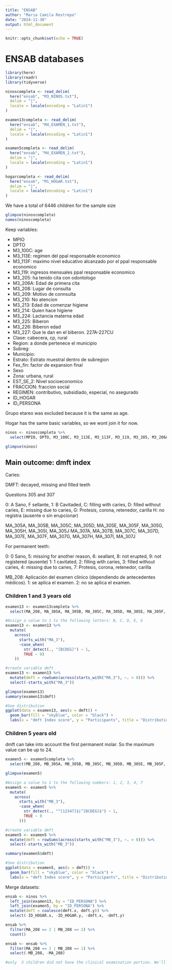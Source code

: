 ```yaml
---
title: "ENSAB"
author: "Maria Camila Restrepo"
date: "2024-11-30"
output: html_document
---
```


```r
knitr::opts_chunk$set(echo = TRUE)
```

# ENSAB databases

```r
library(here)
library(readr)
library(tidyverse)

ninoscompleta <- read_delim(
  here("ensab", "M3_NINOS.txt"), 
  delim = "|", 
  locale = locale(encoding = "Latin1")
)

examen13completa <- read_delim(
  here("ensab", "M4_EXAMEN_1.txt"), 
  delim = "|", 
  locale = locale(encoding = "Latin1")
)

examen5completa <- read_delim(
  here("ensab", "M4_EXAMEN_2.txt"), 
  delim = "|", 
  locale = locale(encoding = "Latin1")
)

hogarcompleta <- read_delim(
  here("ensab", "M1_HOGAR.txt"), 
  delim = "|", 
  locale = locale(encoding = "Latin1")
)

```

We have a total of 6446 children for the sample size

```r
glimpse(ninoscompleta)
names(ninoscompleta)
```

Keep variables:

- MPIO
- DPTO
- M3_100C: age
- M3_113E: regimen del ppal responsable economico
- M3_113F: maximo nivel educativo alcanzado por el ppal responsable economico
- M3_119: ingresos mensuales ppal responsable economico
- M3_205: ha tenido cita con odontologo
- M3_206A: Edad de primera cita
- M3_208: Lugar de consulta
- M3_209: Motivo de connsulta
- M3_210: No atencion
- M3_213: Edad de comenzar higiene
- M3_214: Quien hace higiene
- M3_224: Lactancia materna edad
- M3_225: Biberon
- M3_226: Biberon edad
- M3_227: Que le dan en el biberon. 227A-227CU
- Clase: cabecera, cp, rural
- Region: a donde pertenece el municipio
- Subreg:
- Municipio:
- Estrato: Estrato muestral dentro de subregion
- Fex_fin: factor de expansion final
- Sexo
- Zona: urbana, rural
- EST_SE_2: Nivel socioeconomico
- FRACCION: fraccion social
- REGIMEN: contributivo, subsidiado, especial, no asegurado
- ID_HOGAR
- ID_PERSONA

Grupo etareo was excluded because it is the same as age.

Hogar has the same basic variables, so we wont join it for now.

```r
ninos <- ninoscompleta %>% 
  select(MPIO, DPTO, M3_100C, M3_113E, M3_113F, M3_119, M3_205, M3_206A, M3_208, M3_209, M3_210, M3_213, M3_214, M3_224, M3_225, M3_226, M3_227, M3_227A, M3_227B, M3_227C, M3_227D, M3_227E, M3_227F, M3_227G, M3_227CU, Clase, Region, Subreg, Estrato, Fex_fin, Sexo, Zona, EST_SE_2, FRACCION, REGIMEN, ID_HOGAR, ID_PERSONA)

glimpse(ninos)
```

## Main outcome: dmft index

Caries:

DMFT: decayed, missing and filled teeth

Questions 305 and 307

0: A Sano, F sellante, 
1: B Cavitaded, C: filling with caries, D: filled without caries, E: missing due to caries, G: Protesis, corona, retenedor, carilla
H: no registra (ausente o sin erupcionar)

MA_305A, MA_305B, MA_305C, MA_305D, MA_305E, MA_305F, MA_305G, MA_305H, MA_305I, MA_305J
MA_307A, MA_307B, MA_307C, MA_307D, MA_307E, MA_307F, MA_307G, MA_307H, MA_307I, MA_307J

For permanent teeth: 

0: 0 Sano, 5: missing for another reason, 6: seallant, 8: not erupted, 9: not registered (ausente)
1: 1 cavitated, 2: filling with caries, 3: filled without caries, 4: missing due to caries, 7: Protesis, corona, retenedor, carilla

MB_208: Aplicación del examen clínico (dependiendo de 
antecedentes médicos). 1: se aplica el examen. 2: no se aplica el examen.

### Children 1 and 3 years old

```r
examen13 <- examen13completa %>% 
  select(MA_208, MA_305A, MA_305B, MA_305C, MA_305D, MA_305E, MA_305F, MA_305G, MA_305H, MA_305I, MA_305J, MA_307A, MA_307B, MA_307C, MA_307D, MA_307E, MA_307F, MA_307G, MA_307H, MA_307I, MA_307J, ID_HOGAR, ID_PERSONA)

#Assign a value to 1 to the following letters: B, C, D, E, G
examen13 <- examen13 %>%
  mutate(
    across(
      starts_with("MA_3"),
      ~case_when(
        str_detect(., "[BCDEG]") ~ 1,
        TRUE ~ 0)
    ))

#create variable dmft
examen13 <- examen13 %>%
  mutate(dmft = rowSums(across(starts_with("MA_3"), ~. > 0))) %>%
  select(-starts_with("MA_3"))

glimpse(examen13)
summary(examen13$dmft)

#See distribution
ggplot(data = examen13, aes(x = dmft)) +
  geom_bar(fill = "skyblue", color = "black") +
  labs(x = "dmft Index score", y = "Participants", title = "Distribution of dmft Index score")
```

### Children 5 years old

dmft can take into account the first permanent molar. So the maximum value can be up to 24.

```r
examen5 <- examen5completa %>% 
  select(MB_208, MB_305A, MB_305B, MB_305C, MB_305D, MB_305E, MB_305F, MB_305G, MB_305H, MB_305I, MB_305J, MB_305K, MB_305L, MB_307A, MB_307B, MB_307C, MB_307D, MB_307E, MB_307F, MB_307G, MB_307H, MB_307I, MB_307J, MB_307K, MB_307L, ID_HOGAR, ID_PERSONA)

glimpse(examen5)

#Assign a value to 1 to the following numbers: 1, 2, 3, 4, 7
examen5 <- examen5 %>%
  mutate(
    across(
      starts_with("MB_3"),
      ~case_when(
        str_detect(., "^[12347]$|^[BCDEG]$") ~ 1,
        TRUE ~ 0                                 
      )))

#create variable dmft
examen5 <- examen5 %>%
  mutate(dmft = rowSums(across(starts_with("MB_3"), ~. > 0))) %>%
  select(-starts_with("MB_3"))

summary(examen5$dmft)

#See distribution
ggplot(data = examen5, aes(x = dmft)) +
  geom_bar(fill = "skyblue", color = "black") +
  labs(x = "dmft Index score", y = "Participants", title = "Distribution of dmft Index score")
```

Merge datasets:

```r
ensab <- ninos %>%
  left_join(examen13, by = "ID_PERSONA") %>%
  left_join(examen5, by = "ID_PERSONA") %>%
  mutate(dmft = coalesce(dmft.x, dmft.y)) %>%
  select(-ID_HOGAR.x, -ID_HOGAR.y, -dmft.x, -dmft.y)

ensab %>%
  filter(MA_208 == 2 | MB_208 == 2) %>%
  count()

ensab <- ensab %>%
  filter(MA_208 == 1 | MB_208 == 1) %>%
  select(-MB_208, -MA_208)

#only  3 children did not have the clinical examination portion. We'll exclude them. Now the sample size is 6443 children.
```

